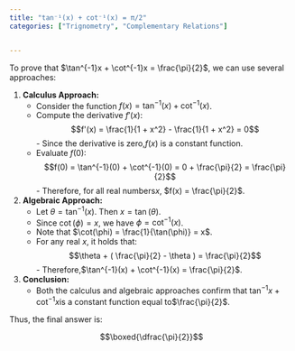 ```yaml
---
title: "tan⁻¹(x) + cot⁻¹(x) = π/2"
categories: ["Trignometry", "Complementary Relations"]


---
```




To prove that $\tan^{-1}x + \cot^{-1}x = \frac{\pi}{2}$, we can use several approaches:

1. **Calculus Approach:**
   - Consider the function $f(x) = \tan^{-1}(x) + \cot^{-1}(x)$.
   - Compute the derivative $f'(x)$:
     $$f'(x) = \frac{1}{1 + x^2} - \frac{1}{1 + x^2} = 0$$- Since the derivative is zero,$f(x)$ is a constant function.
   - Evaluate $f(0)$:
     $$f(0) = \tan^{-1}(0) + \cot^{-1}(0) = 0 + \frac{\pi}{2} = \frac{\pi}{2}$$- Therefore, for all real numbers$x$, $f(x) = \frac{\pi}{2}$.

2. **Algebraic Approach:**
   - Let $\theta = \tan^{-1}(x)$. Then $x = \tan(\theta)$.
   - Since $\cot(\phi) = x$, we have $\phi = \cot^{-1}(x)$.
   - Note that $\cot(\phi) = \frac{1}{\tan(\phi)} = x$.
   - For any real $x$, it holds that:
     $$\theta + ( \frac{\pi}{2} - \theta ) = \frac{\pi}{2}$$- Therefore,$\tan^{-1}(x) + \cot^{-1}(x) = \frac{\pi}{2}$.

3. **Conclusion:**
   - Both the calculus and algebraic approaches confirm that $\tan^{-1}x + \cot^{-1}x$is a constant function equal to$\frac{\pi}{2}$.

Thus, the final answer is:

$$\boxed{\dfrac{\pi}{2}}$$
